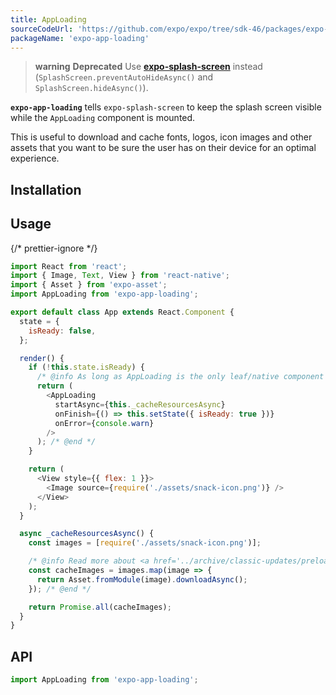 ```yaml
---
title: AppLoading
sourceCodeUrl: 'https://github.com/expo/expo/tree/sdk-46/packages/expo-app-loading'
packageName: 'expo-app-loading'
---
```



> **warning** **Deprecated** Use [**expo-splash-screen**](/versions/latest/sdk/splash-screen/#usage) instead (`SplashScreen.preventAutoHideAsync()` and `SplashScreen.hideAsync()`).

**`expo-app-loading`** tells `expo-splash-screen` to keep the splash screen visible while the `AppLoading` component is mounted.

This is useful to download and cache fonts, logos, icon images and other assets that you want to be sure the user has on their device for an optimal experience.

<PlatformsSection android emulator ios simulator web />

## Installation

<APIInstallSection />

## Usage

{/* prettier-ignore */}
```javascript
import React from 'react';
import { Image, Text, View } from 'react-native';
import { Asset } from 'expo-asset';
import AppLoading from 'expo-app-loading';

export default class App extends React.Component {
  state = {
    isReady: false,
  };

  render() {
    if (!this.state.isReady) {
      /* @info As long as AppLoading is the only leaf/native component that has been mounted, the loading screen will remain visible */
      return (
        <AppLoading
          startAsync={this._cacheResourcesAsync}
          onFinish={() => this.setState({ isReady: true })}
          onError={console.warn}
        />
      ); /* @end */
    }

    return (
      <View style={{ flex: 1 }}>
        <Image source={require('./assets/snack-icon.png')} />
      </View>
    );
  }

  async _cacheResourcesAsync() {
    const images = [require('./assets/snack-icon.png')];

    /* @info Read more about <a href='../archive/classic-updates/preloading-and-caching-assets.html'>Preloading and Caching Assets</a> */
    const cacheImages = images.map(image => {
      return Asset.fromModule(image).downloadAsync();
    }); /* @end */

    return Promise.all(cacheImages);
  }
}
```

## API

```js
import AppLoading from 'expo-app-loading';
```

<APISection packageName="expo-app-loading" apiName="AppLoading" />
